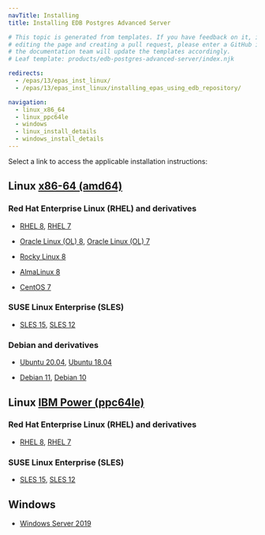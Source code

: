 ```yaml
---
navTitle: Installing
title: Installing EDB Postgres Advanced Server

# This topic is generated from templates. If you have feedback on it, instead of
# editing the page and creating a pull request, please enter a GitHub issue and
# the documentation team will update the templates accordingly.
# Leaf template: products/edb-postgres-advanced-server/index.njk

redirects:
  - /epas/13/epas_inst_linux/
  - /epas/13/epas_inst_linux/installing_epas_using_edb_repository/

navigation:
  - linux_x86_64
  - linux_ppc64le
  - windows
  - linux_install_details
  - windows_install_details
---
```


Select a link to access the applicable installation instructions:

## Linux [x86-64 (amd64)](linux_x86_64)

### Red Hat Enterprise Linux (RHEL) and derivatives

- [RHEL 8](linux_x86_64/epas_rhel_8), [RHEL 7](linux_x86_64/epas_rhel_7)

- [Oracle Linux (OL) 8](linux_x86_64/epas_rhel_8), [Oracle Linux (OL) 7](linux_x86_64/epas_rhel_7)

- [Rocky Linux 8](linux_x86_64/epas_other_linux_8)

- [AlmaLinux 8](linux_x86_64/epas_other_linux_8)

- [CentOS 7](linux_x86_64/epas_centos_7)

### SUSE Linux Enterprise (SLES)

- [SLES 15](linux_x86_64/epas_sles_15), [SLES 12](linux_x86_64/epas_sles_12)

### Debian and derivatives

- [Ubuntu 20.04](linux_x86_64/epas_ubuntu_20), [Ubuntu 18.04](linux_x86_64/epas_ubuntu_18)

- [Debian 11](linux_x86_64/epas_debian_11), [Debian 10](linux_x86_64/epas_debian_10)

## Linux [IBM Power (ppc64le)](linux_ppc64le)

### Red Hat Enterprise Linux (RHEL) and derivatives

- [RHEL 8](linux_ppc64le/epas_rhel_8), [RHEL 7](linux_ppc64le/epas_rhel_7)

### SUSE Linux Enterprise (SLES)

- [SLES 15](linux_ppc64le/epas_sles_15), [SLES 12](linux_ppc64le/epas_sles_12)

## Windows

- [Windows Server 2019](windows)
